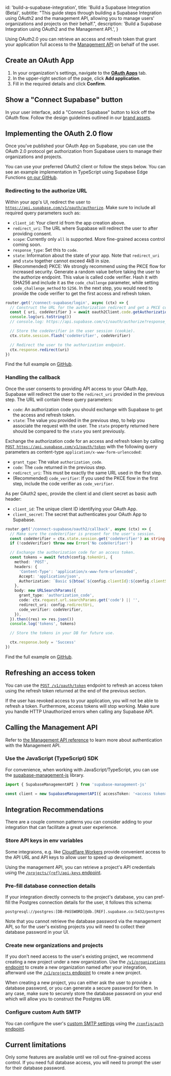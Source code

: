 
  id: 'build-a-supabase-integration',
  title: 'Build a Supabase Integration (Beta)',
  subtitle:
    "This guide steps through building a Supabase Integration using OAuth2 and the management API, allowing you to manage users' organizations and projects on their behalf.",
  description: 'Build a Supabase Integration using OAuth2 and the Management API.',
}

Using OAuth2.0 you can retrieve an access and refresh token that grant your application full access to the [Management API](https://supabase.com/docs/reference/api/introduction) on behalf of the user.

## Create an OAuth App

1. In your organization's settings, navigate to the [**OAuth Apps**](/dashboard/org/_/apps) tab.
2. In the upper-right section of the page, click **Add application**.
3. Fill in the required details and click **Confirm**.

## Show a "Connect Supabase" button

In your user interface, add a "Connect Supabase" button to kick off the OAuth flow. Follow the design guidelines outlined in our [brand assets](/brand-assets).

## Implementing the OAuth 2.0 flow

Once you've published your OAuth App on Supabase, you can use the OAuth 2.0 protocol get authorization from Supabase users to manage their organizations and projects.

You can use your preferred OAuth2 client or follow the steps below. You can see an example implementation in TypeScript using Supabase Edge Functions [on our GitHub](https://github.com/supabase/supabase/tree/master/examples/edge-functions/supabase/functions/connect-supabase).

### Redirecting to the authorize URL

Within your app's UI, redirect the user to [`https://api.supabase.com/v1/oauth/authorize`](<https://api.supabase.com/api/v1#/oauth%20(beta)/authorize>). Make sure to include all required query parameters such as:

- `client_id`: Your client id from the app creation above.
- `redirect_uri`: The URL where Supabase will redirect the user to after providing consent.
- `scope`: Currently only `all` is supported. More fine-grained access control coming soon.
- `response_type`: Set this to `code`.
- `state`: Information about the state of your app. Note that `redirect_uri` and `state` together cannot exceed 4kB in size.
- (Recommended) PKCE: We strongly recommend using the PKCE flow for increased security. Generate a random value before taking the user to the authorize endpoint. This value is called code verifier. Hash it with SHA256 and include it as the `code_challenge` parameter, while setting `code_challenge_method` to `S256`. In the next step, you would need to provide the code verifier to get the first access and refresh token.

```ts
router.get('/connect-supabase/login', async (ctx) => {
  // Construct the URL for the authorization redirect and get a PKCE codeVerifier.
  const { uri, codeVerifier } = await oauth2Client.code.getAuthorizationUri()
  console.log(uri.toString())
  // console.log: https://api.supabase.com/v1/oauth/authorize?response_type=code&client_id=7673bde9-be72-4d75-bd5e-b0dba2c49b38&redirect_uri=http%3A%2F%2Flocalhost%3A54321%2Ffunctions%2Fv1%2Fconnect-supabase%2Foauth2%2Fcallback&scope=all&code_challenge=jk06R69S1bH9dD4td8mS5kAEFmEbMP5P0YrmGNAUVE0&code_challenge_method=S256

  // Store the codeVerifier in the user session (cookie).
  ctx.state.session.flash('codeVerifier', codeVerifier)

  // Redirect the user to the authorization endpoint.
  ctx.response.redirect(uri)
})
```

Find the full example on [GitHub](https://github.com/supabase/supabase/tree/master/examples/edge-functions/supabase/functions/connect-supabase).

### Handling the callback

Once the user consents to providing API access to your OAuth App, Supabase will redirect the user to the `redirect_uri` provided in the previous step. The URL will contain these query parameters:

- `code`: An authorization code you should exchange with Supabase to get the access and refresh token.
- `state`: The value you provided in the previous step, to help you associate the request with the user. The `state` property returned here should be compared to the `state` you sent previously.

Exchange the authorization code for an access and refresh token by calling [`POST https://api.supabase.com/v1/oauth/token`](<https://api.supabase.com/api/v1#/oauth%20(beta)/token>) with the following query parameters as content-type `application/x-www-form-urlencoded`:

- `grant_type`: The value `authorization_code`.
- `code`: The `code` returned in the previous step.
- `redirect_uri`: This must be exactly the same URL used in the first step.
- (Recommended) `code_verifier`: If you used the PKCE flow in the first step, include the code verifier as `code_verifier`.

As per OAuth2 spec, provide the client id and client secret as basic auth header:

- `client_id`: The unique client ID identifying your OAuth App.
- `client_secret`: The secret that authenticates your OAuth App to Supabase.

```ts
router.get('/connect-supabase/oauth2/callback', async (ctx) => {
  // Make sure the codeVerifier is present for the user's session.
  const codeVerifier = ctx.state.session.get('codeVerifier') as string
  if (!codeVerifier) throw new Error('No codeVerifier!')

  // Exchange the authorization code for an access token.
  const tokens = await fetch(config.tokenUri, {
    method: 'POST',
    headers: {
      'Content-Type': 'application/x-www-form-urlencoded',
      Accept: 'application/json',
      Authorization: `Basic ${btoa(`${config.clientId}:${config.clientSecret}`)}`,
    },
    body: new URLSearchParams({
      grant_type: 'authorization_code',
      code: ctx.request.url.searchParams.get('code') || '',
      redirect_uri: config.redirectUri,
      code_verifier: codeVerifier,
    }),
  }).then((res) => res.json())
  console.log('tokens', tokens)

  // Store the tokens in your DB for future use.

  ctx.response.body = 'Success'
})
```

Find the full example on [GitHub](https://github.com/supabase/supabase/tree/master/examples/edge-functions/supabase/functions/connect-supabase).

## Refreshing an access token

You can use the [`POST /v1/oauth/token`](<https://api.supabase.com/api/v1#/oauth%20(beta)/token>) endpoint to refresh an access token using the refresh token returned at the end of the previous section.

If the user has revoked access to your application, you will not be able to refresh a token. Furthermore, access tokens will stop working. Make sure you handle HTTP Unauthorized errors when calling any Supabase API.

## Calling the Management API

Refer to [the Management API reference](/docs/reference/api/introduction#authentication) to learn more about authentication with the Management API.

### Use the JavaScript (TypeScript) SDK

For convenience, when working with JavaScript/TypeScript, you can use the [supabase-management-js](https://github.com/supabase-community/supabase-management-js#supabase-management-js) library.

```ts
import { SupabaseManagementAPI } from 'supabase-management-js'

const client = new SupabaseManagementAPI({ accessToken: '<access token>' })
```

## Integration Recommendations

There are a couple common patterns you can consider adding to your integration that can facilitate a great user experience.

### Store API keys in env variables

Some integraions, e.g. like [Cloudflare Workers](/partners/integrations/cloudflare-workers) provide convenient access to the API URL and API keys to allow user to speed up development.

Using the management API, you can retrieve a project's API credentials using the [`/projects/{ref}/api-keys` endpoint](https://api.supabase.com/api/v1#/projects/getProjectApiKeys).

### Pre-fill database connection details

If your integration directly connects to the project's database, you can pref-fill the Postgres connection details for the user, it follows this schema:

```
postgresql://postgres:[DB-PASSWORD]@db.[REF].supabase.co:5432/postgres
```

Note that you cannot retrieve the database password via the management API, so for the user's existing projects you will need to collect their database password in your UI.

### Create new organizations and projects

If you don't need access to the user's existing project, we recommend creating a new project under a new organization. Use the [`/v1/organizations` endpoint](https://api.supabase.com/api/v1#/organizations/createOrganization) to create a new organization named after your integration, afterward use the [`/v1/projects` endpoint](https://api.supabase.com/api/v1#/projects/createProject) to create a new project.

When creating a new project, you can either ask the user to provide a database password, or you can generate a secure password for them. In any case, make sure to securely store the database password on your end which will allow you to construct the Postgres URI.

### Configure custom Auth SMTP

You can configure the user's [custom SMTP settings](https://supabase.com/docs/guides/auth/auth-smtp) using the [`/config/auth` endpoint](https://api.supabase.com/api/v1#/projects%20config/updateV1AuthConfig).

## Current limitations

Only some features are available until we roll out fine-grained access control. If you need full database access, you will need to prompt the user for their database password.


